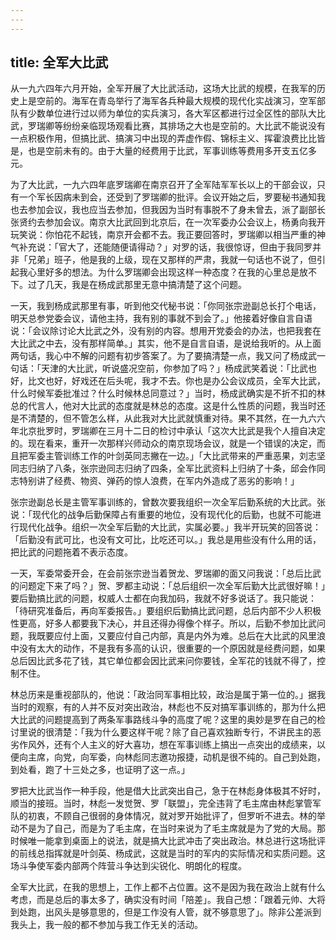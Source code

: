 ```yaml
---
---
---
```

title: 全军大比武
---




从一九六四年六月开始，全军开展了大比武活动，这场大比武的规模，在我军的历史上是空前的。海军在青岛举行了海军各兵种最大规模的现代化实战演习，空军部队有少数单位进行过以师为单位的实兵演习，各大军区都进行过全区性的部队大比武，罗瑞卿等纷纷亲临现场观看比赛，其排场之大也是空前的。大比武不能说没有一点积极作用，但搞比武、搞演习中出现的弄虚作假、锦标主义、挥霍浪费比比皆是，也是空前未有的。由于大量的经费用于比武，军事训练等费用多开支五亿多元。

为了大比武，一九六四年底罗瑞卿在南京召开了全军陆军军长以上的干部会议，只有一个军长因病未到会，还受到了罗瑞卿的批评。会议开始之后，罗要秘书通知我也去参加会议，我也应当去参加，但我因为当时有事脱不了身未曾去，派了副部长张贤约去参加会议。南京大比武回到北京后，在一次军委办公会议上，杨勇向我开玩笑说：你怕花不起钱，南京开会都不去。我正要回答时，罗瑞卿以相当严重的神气补充说：「官大了，还能随便请得动？」对罗的话，我很惊讶，但由于我同罗并非「兄弟」班子，他是我的上级，现在又那样的严肃，我就一句话也不说了，但引起我心里好多的想法。为什么罗瑞卿会出现这样一种态度？在我的心里总是放不下。过了几天，我是在杨成武那里无意中搞清楚了这个问题。

一天，我到杨成武那里有事，听到他交代秘书说：「你同张宗逊副总长打个电话，明天总参党委会议，请他主持，我有别的事就不到会了。」他接着好像自言自语说：「会议除讨论大比武之外，没有别的内容。想用开党委会的办法，也把我套在大比武之中去，没有那样简单。」其实，他不是自言自语，是说给我听的。从上面两句话，我心中不解的问题有初步答案了。为了要搞清楚一点，我又问了杨成武一句话：「天津的大比武，听说盛况空前，你参加了吗？」杨成武笑着说：「比武也好，比文也好，好戏还在后头呢，我才不去。你也是办公会议成员，全军大比武，什么时候军委批准过？什么时候林总同意过？」当时，杨成武确实是不折不扣的林总的代言人，他对大比武的态度就是林总的态度。这是什么性质的问题，我当时还是不清楚的，但不管怎么样，从此我对大比武就慎重对待。果不其然，在一九六六年北京批罗时，罗瑞卿在三月十二日的检讨中承认「这次大比武是我个人擅自决定的。现在看来，重开一次那样兴师动众的南京现场会议，就是一个错误的决定，而且把军委主管训练工作的叶剑英同志撇在一边。」「大比武带来的严重恶果，刘志坚同志归纳了八条，张宗逊同志归纳了四条，全军比武资料上归纳了十条，邱会作同志特别讲了经费、物资、弹药的惊人浪费，在军内外造成了恶劣的影响！」

张宗逊副总长是主管军事训练的，曾数次要我组织一次全军后勤系统的大比武。张说：「现代化的战争后勤保障占有重要的地位，没有现代化的后勤，也就不可能进行现代化战争。组织一次全军后勤的大比武，实属必要。」我半开玩笑的回答说：「后勤没有武可比，也没有文可比，比吃还可以。」我总是用些没有什么用的话，把比武的问题拖着不表示态度。

一天，军委常委开会，在会前张宗逊当着贺龙、罗瑞卿的面又问我说：「总后比武的问题定下来了吗？」贺、罗都主动说：「总后组织一次全军后勤大比武很好嘛！」要后勤搞比武的问题，权威人士都在向我加码，我就不好多说话了。我只能说：「待研究准备后，再向军委报告。」要组织后勤搞比武问题，总后内部不少人积极性更高，好多人都要我下决心，并且还得办得像个样子。所以，后勤不参加比武问题，我既要应付上面，又要应付自己内部，真是内外为难。总后在大比武的风里浪中没有太大的动作，不是我有多高的认识，很重要的一个原因就是经费问题，如果总后因比武多花了钱，其它单位都会因比武来问你要钱，全军花的钱就不得了，控制不住。

林总历来是重视部队的，他说：「政治同军事相比较，政治是属于第一位的。」据我当时的观察，有的人并不反对突出政治，林彪也不反对搞军事训练的，那为什么把大比武的问题提高到了两条军事路线斗争的高度了呢？这里的奥妙是罗在自己的检讨里说的很清楚：「我为什么要这样干呢？除了自己喜欢独断专行，不讲民主的恶劣作风外，还有个人主义的好大喜功，想在军事训练上搞出一点突出的成绩来，以便向主席，向党，向军委，向林彪同志邀功报捷，动机是很不纯的。自己到处跑，到处看，跑了十三处之多，也证明了这一点。」

罗把大比武当作一种手段，他是借大比武突出自己，急于在林彪身体极其不好时，顺当的接班。当时，林彪一发觉贺、罗「联盟」，完全违背了毛主席由林彪掌管军队的初衷，不顾自己很弱的身体情况，就对罗开始批评了，但罗听不进去。林的举动不是为了自己，而是为了毛主席，在当时来说为了毛主席就是为了党的大局。那时候唯一能拿到桌面上的说法，就是搞大比武冲击了突出政治。林总进行这场批评的前线总指挥就是叶剑英、杨成武，这就是当时的军内的实际情况和实质问题。这场斗争使军委内部两个阵营斗争达到尖锐化、明朗化的程度。

全军大比武，在我的思想上，工作上都不占位置。这不是因为我在政治上就有什么考虑，而是总后的事太多了，确实没有时间「陪差」。我自己想：「跟着元帅、大将到处跑，出风头是够意思的，但是工作没有人管，就不够意思了」。除非公差派到我头上，我一般的都不参加与我工作无关的活动。